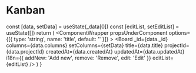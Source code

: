 
# Kanban

  const [data, setData] = useState(_data[0])
  const [editList, setEditList] = useState([])
  return (
    <ComponentWrapper
      propsUnderComponent
      options={[{ type: 'string', name: 'title', default: '' }]}
    >
      <Board
        _id={data._id}
        columns={data.columns}
        setColumns={setData}
        title={data.title}
        projectId={data.projectId}
        createdAt={data.createdAt}
        updatedAt={data.updatedAt}
        i18n={{ addNew: 'Add new', remove: 'Remove', edit: 'Edit' }}
        editList={editList}
      />
    </ComponentWrapper>
  )
}

<BoardComponent />
